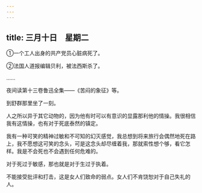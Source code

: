 ```yaml
---
---
---
```

title: 三月十日　星期二
---




①一个工人出身的共产党员心脏病死了。

②法国人道报编辑贝利，被法西斯杀了。



……

夜间读第十三卷鲁迅全集——《苦闷的象征》等。

到舒群那里坐了一刻。

人之所以异于其它动物的，因为他有时可以有意识的显露那利他的情操。我很相信我有这情操，也有对于死底泰然的镇定。

我有一种可笑的精神过敏和不可知的幻灭感觉，我总想到将来旅行会偶然地死在路上，我不愿想这可笑的念头，可是这念头却尽缠着我，那就索性想个够，看它怎样。我是不会死也不会遇到任何危难的。

对于死过于敏感，那也就是对于生过于执着。

不能接受批评和打击，这是女人们致命的弱点。女人们不肯饶恕对于自己失礼的人。